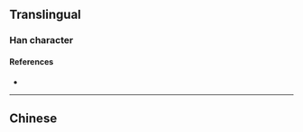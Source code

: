 {{also|澮}}
{{character info/new}}
==Translingual==

===Han character===
{{Han char|rn=85|rad=水|as=06|sn=9|four=|canj=EOMI|ids=⿰氵会}}

====References====
* {{Han ref|kx=0623.171|hdz=31612.040|uh=6D4D|ud=27981}}

----

==Chinese==
{{zh-see|澮}}